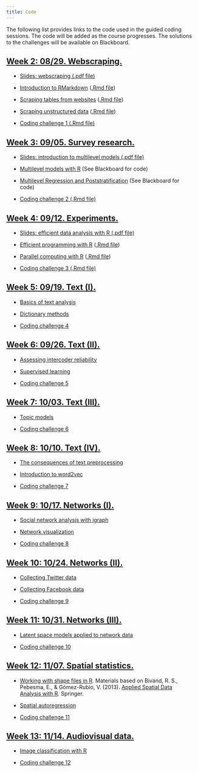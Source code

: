 ```yaml
---
title: Code
---
```


The following list provides links to the code used in the guided coding sessions. The code will be added as the course progresses. The solutions to the challenges will be available on Blackboard.

<div class="panel-group">
<div class="panel panel-default">
<div class="panel-heading">
<h2 id="week-2" class="panel-title">
<a data-toggle="collapse" href="#collapse2">Week 2: 08/29. Webscraping.</a>
</h2>
</div>
<div id="collapse2" class="panel-collapse collapse in" style="margin:12px">

<ul>
<li><p><a href="slides/03-scraping.pdf">Slides: webscraping (.pdf file)</a></p>
</li>
<li><p><a href="code/00-setup.html">Introduction to RMarkdown</a> (<a href="code/00-setup.Rmd">.Rmd file</a>)</p>
</li>
<li><p><a href="code/01-scraping-tables.html">Scraping tables from websites</a> (<a href="code/01-scraping-tables.Rmd">.Rmd file</a>)</p>
</li>
<li><p><a href="code/02-scraping-unstructured-data.html">Scraping unstructured data</a> (<a href="code/02-scraping-unstructured-data.Rmd">.Rmd file</a>)</p>
</li>
<li><p><a href="challenges/challenge1.Rmd">Coding challenge 1 (.Rmd file)</a></p>
</li>
</ul>
</div>
</div>
</div>

<div class="panel-group">
<div class="panel panel-default">
<div class="panel-heading">
<h2 id="week-3" class="panel-title">
<a data-toggle="collapse" href="#collapse3">Week 3: 09/05. Survey research.</a>
</h2>
</div>
<div id="collapse3" class="panel-collapse collapse in" style="margin:12px">

<ul>
<li><p><a href="slides/04-multilevel.pdf">Slides: introduction to multilevel models (.pdf file)</a></p>
</li>
<li><p><a href="">Multilevel models with R</a> (See Blackboard for code)</p>
</li>
<li><p><a href="">Multilevel Regression and Poststratification</a> (See Blackboard for code)</p>
</li>
<li><p><a href="challenges/challenge2.Rmd">Coding challenge 2 (.Rmd file)</a></p>
</li>
</ul>
</div>
</div>
</div>



<div class="panel-group">
<div class="panel panel-default">
<div class="panel-heading">
<h2 id="week-4" class="panel-title">
<a data-toggle="collapse" href="#collapse4">Week 4: 09/12. Experiments.</a>
</h2>
</div>
<div id="collapse4" class="panel-collapse collapse in" style="margin:12px">

<ul>
<li><p><a href="slides/05-parallel.pdf">Slides: efficient data analysis with R (.pdf file)</a></p>
</li>

<li><p><a href="code/05-efficient-programming.html">Efficient programming with R</a> (<a href="code/05-efficient-programming.Rmd">.Rmd file</a>)</p>
</li>
<li><p><a href="code/06-parallel-computing.html">Parallel computing with R</a> (<a href="code/06-parallel-computing.Rmd">.Rmd file</a>)</p>
</li>
</li>
<li><p><a href="challenges/challenge3.Rmd">Coding challenge 3 (.Rmd file)</a></p>
</li>
</ul>
</div>
</div>
</div>



<div class="panel-group">
<div class="panel panel-default">
<div class="panel-heading">
<h2 id="week-5" class="panel-title">
<a data-toggle="collapse" href="#collapse5">Week 5: 09/19. Text (I).</a>
</h2>
</div>
<div id="collapse5" class="panel-collapse collapse in" style="margin:12px">

<ul>
<li><p><a href="">Basics of text analysis</a></p>
</li>
<li><p><a href="">Dictionary methods</a></p>
</li>
<li><p><a href="">Coding challenge 4</a></p>
</li>
</ul>
</div>
</div>
</div>


<div class="panel-group">
<div class="panel panel-default">
<div class="panel-heading">
<h2 id="week-6" class="panel-title">
<a data-toggle="collapse" href="#collapse6">Week 6: 09/26. Text (II).</a>
</h2>
</div>
<div id="collapse6" class="panel-collapse collapse in" style="margin:12px">

<ul>
<li><p><a href="">Assessing intercoder reliability</a></p>
</li>
<li><p><a href="">Supervised learning</a></p>
</li>
<li><p><a href="">Coding challenge 5</a></p>
</li>
</ul>
</div>
</div>
</div>


<div class="panel-group">
<div class="panel panel-default">
<div class="panel-heading">
<h2 id="week-7" class="panel-title">
<a data-toggle="collapse" href="#collapse7">Week 7: 10/03. Text (III).</a>
</h2>
</div>
<div id="collapse1" class="panel-collapse collapse in" style="margin:12px">


<ul>
<li><p><a href="">Topic models</a></p>
</li>
<li><p><a href="">Coding challenge 6</a></p>
</li>
</ul>
</div>
</div>
</div>

<div class="panel-group">
<div class="panel panel-default">
<div class="panel-heading">
<h2 id="week-8" class="panel-title">
<a data-toggle="collapse" href="#collapse8">Week 8: 10/10. Text (IV).</a>
</h2>
</div>
<div id="collapse8" class="panel-collapse collapse in" style="margin:12px">


<ul>
<li><p><a href="">The consequences of text preprocessing</a></p>
</li>
<li><p><a href="">Introduction to word2vec</a></p>
</li>
<li><p><a href="">Coding challenge 7</a></p>
</li>
</ul>
</div>
</div>
</div>


<div class="panel-group">
<div class="panel panel-default">
<div class="panel-heading">
<h2 id="week-9" class="panel-title">
<a data-toggle="collapse" href="#collapse9">Week 9: 10/17. Networks (I).</a>
</h2>
</div>
<div id="collapse9" class="panel-collapse collapse in" style="margin:12px">


<ul>
<li><p><a href="">Social network analysis with igraph</a></p>
</li>
<li><p><a href="">Network visualization</a></p>
</li>
<li><p><a href="">Coding challenge 8</a></p>
</li>
</ul>
</div>
</div>
</div>


<div class="panel-group">
<div class="panel panel-default">
<div class="panel-heading">
<h2 id="week-10" class="panel-title">
<a data-toggle="collapse" href="#collapse10">Week 10: 10/24. Networks (II).</a>
</h2>
</div>
<div id="collapse10" class="panel-collapse collapse in" style="margin:12px">


<ul>
<li><p><a href="">Collecting Twitter data</a></p>
</li>
<li><p><a href="">Collecting Facebook data</a></p>
</li>
<li><p><a href="">Coding challenge 9</a></p>
</li>
</ul>
</div>
</div>
</div>



<div class="panel-group">
<div class="panel panel-default">
<div class="panel-heading">
<h2 id="week-11" class="panel-title">
<a data-toggle="collapse" href="#collapse11">Week 11: 10/31. Networks (III).</a>
</h2>
</div>
<div id="collapse11" class="panel-collapse collapse in" style="margin:12px">


<ul>
<li><p><a href="">Latent space models applied to network data</a></p>
</li>
<li><p><a href="">Coding challenge 10</a></p>
</li>
</ul>
</div>
</div>
</div>


<div class="panel-group">
<div class="panel panel-default">
<div class="panel-heading">
<h2 id="week-12" class="panel-title">
<a data-toggle="collapse" href="#collapse12">Week 12: 11/07. Spatial statistics.</a>
</h2>
</div>
<div id="collapse12" class="panel-collapse collapse in" style="margin:12px">


<ul>
<li><p><a href="">Working with shape files in R</a>. Materials based on Bivand, R. S., Pebesma, E., & Gómez-Rubio, V. (2013). <a href="http://usc.summon.serialssolutions.com/#!/search?bookMark=ePnHCXMw42JgAfZbU5lBe6iARb856Dx20BgbsGIG3YhiwgEbAAHNwAFTDyeDCrS9pVAMWkOcmKMAWhupkAg9k0MBNB6pEMTNoODmGuLsoVtanBwP2SIIrSKK40EdKkvQziGCSgBvtSyc">Applied Spatial Data Analysis with R</a>. Springer.</p>
</li>
<li><p><a href="">Spatial autoregression</a></p>
</li>
<li><p><a href="">Coding challenge 11</a></p>
</li>
</ul>
</div>
</div>
</div>


<div class="panel-group">
<div class="panel panel-default">
<div class="panel-heading">
<h2 id="week-13" class="panel-title">
<a data-toggle="collapse" href="#collapse13">Week 13: 11/14. Audiovisual data.</a>
</h2>
</div>
<div id="collapse13" class="panel-collapse collapse in" style="margin:12px">

<ul>
<li><p><a href="">Image classification with R</a></p>
</li>
<li><p><a href="">Coding challenge 12</a></p>
</li>
</ul>
</div>
</div>
</div>

